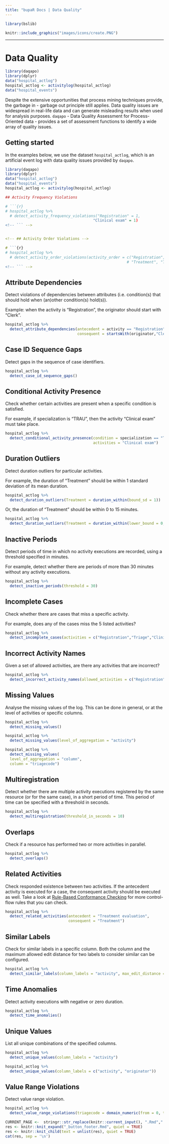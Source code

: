```yaml
---
title: "bupaR Docs | Data Quality"
---
```



```r
library(bslib)
```

```r
knitr::include_graphics("images/icons/create.PNG")
```

***

# Data Quality 

```r
library(daqapo)
library(dplyr)
data("hospital_actlog")
hospital_actlog <- activitylog(hospital_actlog)
data("hospital_events")
```


Despite the extensive opportunities that process mining techniques provide, the garbage in - garbage out principle still applies. Data quality issues are widespread in real-life data and can generate misleading results when used for analysis purposes. `daqapo` - Data Quality Assessment for Process-Oriented data - provides a set of assessment functions to identify a wide array of quality issues.


## Getting started

In the examples below, we use the dataset `hospital_actlog`, which is an artificial event log with data quality issues provided by `daqapo`.

```r
library(daqapo)
library(dplyr)
data("hospital_actlog")
data("hospital_events")
hospital_actlog <- activitylog(hospital_actlog)

```



```r


## Activity Frequency Violations

# ```{r}
# hospital_actlog %>%
  # detect_activity_frequency_violations("Registration" = 1,
                                       "Clinical exam" = 1)
<!-- ``` -->


<!-- ## Activity Order Violations -->

# ```{r}
# hospital_actlog %>%
  # detect_activity_order_violations(activity_order = c("Registration", "Triage", "Clinical exam",
                                                      # "Treatment", "Treatment evaluation"))
<!-- ``` -->
```


## Attribute Dependencies

Detect violations of dependencies between attributes (i.e. condition(s) that should hold when (an)other condition(s) hold(s)).

Example: when the activity is "Registration", the originator should start with "Clerk". 

```r
hospital_actlog %>% 
  detect_attribute_dependencies(antecedent = activity == "Registration",
                                consequent = startsWith(originator,"Clerk"))
```

## Case ID Sequence Gaps

Detect gaps in the sequence of case identifiers.

```r
hospital_actlog %>%
  detect_case_id_sequence_gaps()
```

## Conditional Activity Presence

Check whether certain activities are present when a specific condition is satisfied. 

For example, if specialization is "TRAU", then the activity "Clinical exam" must take place. 

```r
hospital_actlog %>%
  detect_conditional_activity_presence(condition = specialization == "TRAU",
                                       activities = "Clinical exam")
```


## Duration Outliers

Detect duration outliers for particular activities. 

For example, the duration of "Treatment" should be within 1 standard deviation of its mean duration. 

```r
hospital_actlog %>%
  detect_duration_outliers(Treatment = duration_within(bound_sd = 1))
```

Or, the duration of "Treatment" should be within 0 to 15 minutes. 

```r
hospital_actlog %>%
  detect_duration_outliers(Treatment = duration_within(lower_bound = 0, upper_bound = 15))
```

## Inactive Periods

Detect periods of time in which no activity executions are recorded, using a threshold specified in minutes. 

For example, detect whether there are periods of more than 30 minutes without any activity executions. 

```r
hospital_actlog %>%
  detect_inactive_periods(threshold = 30)
```

## Incomplete Cases

Check whether there are cases that miss a specific activity. 

For example, does any of the cases miss the 5 listed activities?

```r
hospital_actlog %>%
  detect_incomplete_cases(activities = c("Registration","Triage","Clinical exam","Treatment","Treatment evaluation"))
```

## Incorrect Activity Names

Given a set of allowed activities, are there any activities that are incorrect?

```r
hospital_actlog %>%
  detect_incorrect_activity_names(allowed_activities = c("Registration","Triage","Clinical exam","Treatment","Treatment evaluation"))
```

## Missing Values 

Analyse the missing values of the log. This can be done in general, or at the level of activities or specific columns. 

```r
hospital_actlog %>%
  detect_missing_values()
```

```r
hospital_actlog %>% 
  detect_missing_values(level_of_aggregation = "activity")
```

```r
hospital_actlog %>% 
  detect_missing_values(
  level_of_aggregation = "column",
  column = "triagecode")
```

## Multiregistration

Detect whether there are multiple activity executions registered by the same resource (or for the same case), in a short period of time. This period of time can be specified with a threshold in seconds. 

```r
hospital_actlog %>%
  detect_multiregistration(threshold_in_seconds = 10)
```

## Overlaps

Check if a resource has performed two or more activities in parallel. 

```r
hospital_actlog %>%
  detect_overlaps()
```

## Related Activities

Check responded existence between two activities. If the antecedent activity is executed for a case, the consequent activity should be executed as well. Take a look at [Rule-Based Conformance Checking](https://bupaverse.github.io/docs/control_flow_analysis.html) for more control-flow rules that you can check.

```r
hospital_actlog %>%
  detect_related_activities(antecedent = "Treatment evaluation", 
                            consequent = "Treatment")
```

## Similar Labels

Check for similar labels in a specific column. Both the column and the maximum allowed edit distance for two labels to consider similar can be configured.

```r
hospital_actlog %>%
  detect_similar_labels(column_labels = "activity", max_edit_distance = 3)
```

## Time Anomalies

Detect activity executions with negative or zero duration.

```r
hospital_actlog %>%
  detect_time_anomalies()
```

## Unique Values

List all unique combinations of the specified columns. 

```r
hospital_actlog %>%
  detect_unique_values(column_labels = "activity")
```
```r
hospital_actlog %>%
  detect_unique_values(column_labels = c("activity", "originator"))
```

## Value Range Violations

Detect value range violation.

```r
hospital_actlog %>%
  detect_value_range_violations(triagecode = domain_numeric(from = 0, to = 5))
```


```r
CURRENT_PAGE <-  stringr::str_replace(knitr::current_input(), ".Rmd",".html")
res <- knitr::knit_expand("_button_footer.Rmd", quiet = TRUE)
res <- knitr::knit_child(text = unlist(res), quiet = TRUE)
cat(res, sep = '\n')
```


